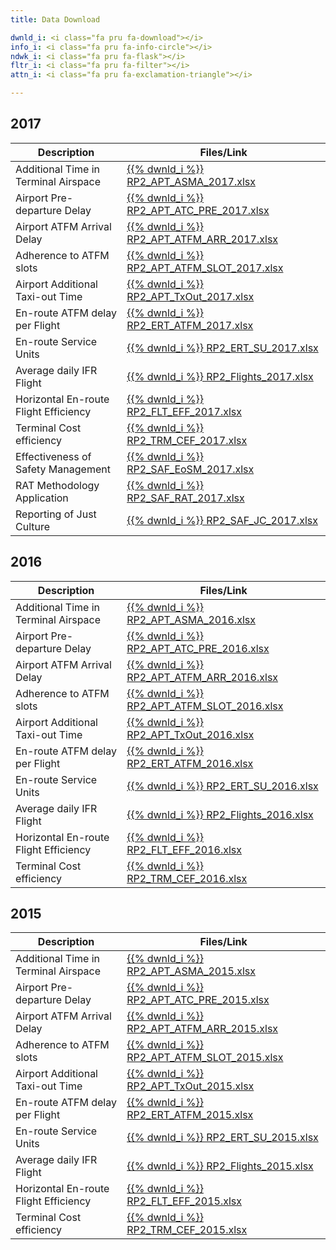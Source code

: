 ```yaml
---
title: Data Download

dwnld_i: <i class="fa pru fa-download"></i>
info_i: <i class="fa pru fa-info-circle"></i>
ndwk_i: <i class="fa pru fa-flask"></i>
fltr_i: <i class="fa pru fa-filter"></i>
attn_i: <i class="fa pru fa-exclamation-triangle"></i>

---
```


## 2017

| Description                           |  Files/Link                                                           |
|---------------------------------------|-----------------------------------------------------------------------|
| Additional Time in Terminal Airspace  | [{{% dwnld_i %}} RP2_APT_ASMA_2017.xlsx][RP2_APT_ASMA_2017]           |
| Airport Pre-departure Delay           | [{{% dwnld_i %}} RP2_APT_ATC_PRE_2017.xlsx][RP2_APT_ATC_PRE_2017]     |
| Airport ATFM Arrival Delay            | [{{% dwnld_i %}} RP2_APT_ATFM_ARR_2017.xlsx][RP2_APT_ATFM_ARR_2017]   |
| Adherence to ATFM slots               | [{{% dwnld_i %}} RP2_APT_ATFM_SLOT_2017.xlsx][RP2_APT_ATFM_SLOT_2017] |
| Airport Additional Taxi-out Time      | [{{% dwnld_i %}} RP2_APT_TxOut_2017.xlsx][RP2_APT_TxOut_2017]         |
| En-route ATFM delay per Flight        | [{{% dwnld_i %}} RP2_ERT_ATFM_2017.xlsx][RP2_ERT_ATFM_2017]           |
| En-route Service Units                | [{{% dwnld_i %}} RP2_ERT_SU_2017.xlsx][RP2_ERT_SU_2017]               |
| Average daily IFR Flight              | [{{% dwnld_i %}} RP2_Flights_2017.xlsx][RP2_Flights_2017]             |
| Horizontal En-route Flight Efficiency | [{{% dwnld_i %}} RP2_FLT_EFF_2017.xlsx][RP2_FLT_EFF_2017]             |
| Terminal Cost efficiency              | [{{% dwnld_i %}} RP2_TRM_CEF_2017.xlsx][RP2_TRM_CEF_2017]             |
| Effectiveness of Safety Management    | [{{% dwnld_i %}} RP2_SAF_EoSM_2017.xlsx][RP2_SAF_EoSM_2017]           |
| RAT Methodology Application           | [{{% dwnld_i %}} RP2_SAF_RAT_2017.xlsx][RP2_SAF_RAT_2017]             |
| Reporting of Just Culture             | [{{% dwnld_i %}} RP2_SAF_JC_2017.xlsx][RP2_SAF_JC_2017]               |


[RP2_APT_ASMA_2017]:      /download/2017/RP2_APT_ASMA_2017.xlsx
[RP2_APT_ATC_PRE_2017]:   /download/2017/RP2_APT_ATC_PRE_2017.xlsx
[RP2_APT_ATFM_ARR_2017]:  /download/2017/RP2_APT_ATFM_ARR_2017.xlsx
[RP2_APT_ATFM_SLOT_2017]: /download/2017/RP2_APT_ATFM_SLOT_2017.xlsx
[RP2_APT_TxOut_2017]:     /download/2017/RP2_APT_TxOut_2017.xlsx
[RP2_ERT_ATFM_2017]:      /download/2017/RP2_ERT_ATFM_2017.xlsx
[RP2_ERT_SU_2017]:        /download/2017/RP2_ERT_SU_2017.xlsx
[RP2_Flights_2017]:       /download/2017/RP2_Flights_2017.xlsx
[RP2_FLT_EFF_2017]:       /download/2017/RP2_FLT_EFF_2017.xlsx
[RP2_TRM_CEF_2017]:       /download/2017/RP2_TRM_CEF_2017.xlsx
[RP2_SAF_EoSM_2017]:      /download/2017/RP2_SAF_EoSM_2017.xlsx
[RP2_SAF_RAT_2017]:       /download/2017/RP2_SAF_RAT_2017.xlsx
[RP2_SAF_JC_2017]:        /download/2017/RP2_SAF_JC_2017.xlsx



## 2016

| Description                           |  Files/Link                                                           |
|---------------------------------------|-----------------------------------------------------------------------|
| Additional Time in Terminal Airspace  | [{{% dwnld_i %}} RP2_APT_ASMA_2016.xlsx][RP2_APT_ASMA_2016]           |
| Airport Pre-departure Delay           | [{{% dwnld_i %}} RP2_APT_ATC_PRE_2016.xlsx][RP2_APT_ATC_PRE_2016]     |
| Airport ATFM Arrival Delay            | [{{% dwnld_i %}} RP2_APT_ATFM_ARR_2016.xlsx][RP2_APT_ATFM_ARR_2016]   |
| Adherence to ATFM slots               | [{{% dwnld_i %}} RP2_APT_ATFM_SLOT_2016.xlsx][RP2_APT_ATFM_SLOT_2016] |
| Airport Additional Taxi-out Time      | [{{% dwnld_i %}} RP2_APT_TxOut_2016.xlsx][RP2_APT_TxOut_2016]         |
| En-route ATFM delay per Flight        | [{{% dwnld_i %}} RP2_ERT_ATFM_2016.xlsx][RP2_ERT_ATFM_2016]           |
| En-route Service Units                | [{{% dwnld_i %}} RP2_ERT_SU_2016.xlsx][RP2_ERT_SU_2016]               |
| Average daily IFR Flight              | [{{% dwnld_i %}} RP2_Flights_2016.xlsx][RP2_Flights_2016]             |
| Horizontal En-route Flight Efficiency | [{{% dwnld_i %}} RP2_FLT_EFF_2016.xlsx][RP2_FLT_EFF_2016]             |
| Terminal Cost efficiency              | [{{% dwnld_i %}} RP2_TRM_CEF_2016.xlsx][RP2_TRM_CEF_2016]             |


[RP2_APT_ASMA_2016]:      /download/2016/RP2_APT_ASMA_2016.xlsx
[RP2_APT_ATC_PRE_2016]:   /download/2016/RP2_APT_ATC_PRE_2016.xlsx
[RP2_APT_ATFM_ARR_2016]:  /download/2016/RP2_APT_ATFM_ARR_2016.xlsx
[RP2_APT_ATFM_SLOT_2016]: /download/2016/RP2_APT_ATFM_SLOT_2016.xlsx
[RP2_APT_TxOut_2016]:     /download/2016/RP2_APT_TxOut_2016.xlsx
[RP2_ERT_ATFM_2016]:      /download/2016/RP2_ERT_ATFM_2016.xlsx
[RP2_ERT_SU_2016]:        /download/2016/RP2_ERT_SU_2016.xlsx
[RP2_Flights_2016]:       /download/2016/RP2_Flights_2016.xlsx
[RP2_FLT_EFF_2016]:       /download/2016/RP2_FLT_EFF_2016.xlsx
[RP2_TRM_CEF_2016]:       /download/2016/RP2_TRM_CEF_2016.xlsx



## 2015

| Description                           |  Files/Link                                                           |
|---------------------------------------|-----------------------------------------------------------------------|
| Additional Time in Terminal Airspace  | [{{% dwnld_i %}} RP2_APT_ASMA_2015.xlsx][RP2_APT_ASMA_2015]           |
| Airport Pre-departure Delay           | [{{% dwnld_i %}} RP2_APT_ATC_PRE_2015.xlsx][RP2_APT_ATC_PRE_2015]     |
| Airport ATFM Arrival Delay            | [{{% dwnld_i %}} RP2_APT_ATFM_ARR_2015.xlsx][RP2_APT_ATFM_ARR_2015]   |
| Adherence to ATFM slots               | [{{% dwnld_i %}} RP2_APT_ATFM_SLOT_2015.xlsx][RP2_APT_ATFM_SLOT_2015] |
| Airport Additional Taxi-out Time      | [{{% dwnld_i %}} RP2_APT_TxOut_2015.xlsx][RP2_APT_TxOut_2015]         |
| En-route ATFM delay per Flight        | [{{% dwnld_i %}} RP2_ERT_ATFM_2015.xlsx][RP2_ERT_ATFM_2015]           |
| En-route Service Units                | [{{% dwnld_i %}} RP2_ERT_SU_2015.xlsx][RP2_ERT_SU_2015]               |
| Average daily IFR Flight              | [{{% dwnld_i %}} RP2_Flights_2015.xlsx][RP2_Flights_2015]             |
| Horizontal En-route Flight Efficiency | [{{% dwnld_i %}} RP2_FLT_EFF_2015.xlsx][RP2_FLT_EFF_2015]             |
| Terminal Cost efficiency              | [{{% dwnld_i %}} RP2_TRM_CEF_2015.xlsx][RP2_TRM_CEF_2015]             |


[RP2_APT_ASMA_2015]:      /download/2015/RP2_APT_ASMA_2015.xlsx
[RP2_APT_ATC_PRE_2015]:   /download/2015/RP2_APT_ATC_PRE_2015.xlsx
[RP2_APT_ATFM_ARR_2015]:  /download/2015/RP2_APT_ATFM_ARR_2015.xlsx
[RP2_APT_ATFM_SLOT_2015]: /download/2015/RP2_APT_ATFM_SLOT_2015.xlsx
[RP2_APT_TxOut_2015]:     /download/2015/RP2_APT_TxOut_2015.xlsx
[RP2_ERT_ATFM_2015]:      /download/2015/RP2_ERT_ATFM_2015.xlsx
[RP2_ERT_SU_2015]:        /download/2015/RP2_ERT_SU_2015.xlsx
[RP2_Flights_2015]:       /download/2015/RP2_Flights_2015.xlsx
[RP2_FLT_EFF_2015]:       /download/2015/RP2_FLT_EFF_2015.xlsx
[RP2_TRM_CEF_2015]:       /download/2015/RP2_TRM_CEF_2015.xlsx
